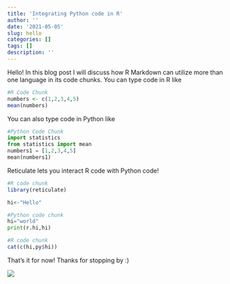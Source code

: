 ```yaml
---
title: 'Integrating Python code in R'
author: ''
date: '2021-05-05'
slug: hello
categories: []
tags: []
description: ''
---
```


Hello! 
  In this blog post I will discuss how R Markdown can utilize more than one language in its code chunks. 
  You can type code in R like 
```r
#R Code Chunk 
numbers <- c(1,2,3,4,5)
mean(numbers)
```
  You can also type code in Python like 
```python
#Python Code Chunk
import statistics
from statistics import mean
numbers1 = [1,2,3,4,5]
mean(numbers1)
```
  Reticulate lets you interact R code with Python code!
```R
#R code chunk
library(reticulate)

hi<-"Hello"
```

```python
#Python code chunk
hi="world"
print(r.hi,hi) 
```

```R
#R code chunk
cat(c(hi,py$hi))
```


That's it for now! Thanks for stopping by :)

![](https://www.google.com/url?sa=i&url=https%3A%2F%2Fwww.theleader.com.au%2Fstory%2F4842659%2Fwhales-wave-goodbye-after-a-bumper-season%2F&psig=AOvVaw3iHP6pZeDTpmHkPpkL_0_N&ust=1620585230821000&source=images&cd=vfe&ved=0CAIQjRxqFwoTCLjNusrcuvACFQAAAAAdAAAAABAJ)